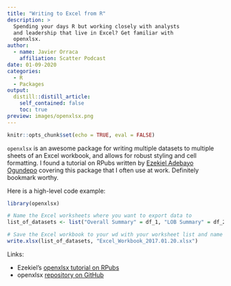 ```yaml
---
title: "Writing to Excel from R"
description: > 
  Spending your days R but working closely with analysts 
  and leadership that live in Excel? Get familiar with
  openxlsx.
author:
  - name: Javier Orraca
    affiliation: Scatter Podcast
date: 01-09-2020
categories:
  - R
  - Packages
output:
  distill::distill_article:
    self_contained: false
    toc: true
preview: images/openxlsx.png
---
```


```r
knitr::opts_chunk$set(echo = TRUE, eval = FALSE)
```

`openxlsx` is an awesome package for writing multiple datasets to multiple sheets of an Excel workbook, and allows for robust styling and cell formatting. I found a tutorial on RPubs written by [Ezekiel Adebayo Ogundepo](https://www.linkedin.com/in/ezekiel-ogundepo/) covering this package that I often use at work. Definitely bookmark worthy.

Here is a high-level code example:
```r
library(openxlsx)

# Name the Excel worksheets where you want to export data to
list_of_datasets <- list("Overall Summary" = df_1, "LOB Summary" = df_2, "Details" = df_3)

# Save the Excel workbook to your wd with your worksheet list and name the Excel file
write.xlsx(list_of_datasets, "Excel_Workbook_2017.01.20.xlsx")
```

Links:

* Ezekiel's [openxlsx tutorial on RPubs](https://rpubs.com/gbganalyst/RdatatoExcelworkbook)
* openxlsx [repository on GitHub](https://github.com/awalker89/openxlsx)